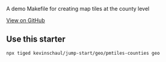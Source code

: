 

<Meta title='geo/pmtiles-counties' />
<Title>geo/pmtiles-counties</Title>

A demo Makefile for creating map tiles at the county level


[View on GitHub](https://github.com/undefined/undefined/tree/main/geo/pmtiles-counties)

## Use this starter

```
npx tiged kevinschaul/jump-start/geo/pmtiles-counties geo
```

<StarterPreview starter={starter} />
